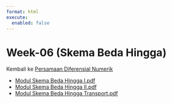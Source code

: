 ```yaml
---
format: html
execute: 
  enabled: false
---
```


# Week-06 (Skema Beda Hingga)

Kembali ke [Persamaan Diferensial Numerik](../pdnum2023.qmd)

- [Modul Skema Beda Hingga I.pdf](week-06/Modul%20Skema%20Beda%20Hingga%20I.pdf)
- [Modul Skema Beda Hingga II.pdf](week-06/Modul%20Skema%20Beda%20Hingga%20II.pdf)
- [Modul Skema Beda Hingga Transport.pdf](week-06/Modul%20Skema%20Beda%20Hingga%20Transport.pdf)